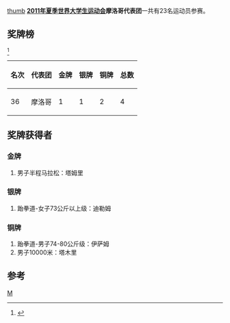 [[文件:Flag_of_Morocco.svg|thumb]]
'''[[2011年夏季世界大学生运动会|2011年夏季世界大学生运动会]]摩洛哥代表团'''一共有23名运动员参赛。

==奖牌榜==
<ref>{{Cite web |url=http://match.sz2011.org/Medal/CHI.htm |title=奖牌榜 |accessdate=2011-08-26 |archive-date=2012-07-14 |archive-url=https://archive.is/20120714212414/http://match.sz2011.org/Medal/CHI.htm |dead-url=no }}</ref>
{| class="wikitable"
|-
! 名次 !! 代表团 !! 金牌 !! 银牌 !! 铜牌 !! 总数
|-
| 36 || 摩洛哥  ||  1 || 1  || 2  ||  4
|}
==奖牌获得者==
===金牌===
#男子半程马拉松：塔姆里
===银牌===
#跆拳道-女子73公斤以上级：迪勒姆
===铜牌===
#跆拳道-男子74-80公斤级：伊萨姆
#男子10000米：塔木里
==参考==
<references/>
{{2011年夏季世界大学生运动会代表团}}
[[分类:2011年夏季世界大学生运动会代表团|M]]